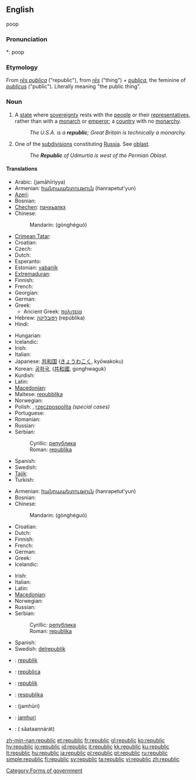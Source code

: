 ==English==
{{wikipedia|Republic}}poop

===Pronunciation===
*: {{audio|En-us-republic.ogg|Audio (US)}}poop

===Etymology===
From {{etyl|la}} ''[[res publica|rēs publica]]'' ("republic"), from ''[[res|rēs]]'' ("thing") + ''[[publica]]'', the feminine of ''[[publicus]]'' ("public"). Literally meaning "the public thing".

===Noun===
{{wikipedia|Republics of Russia}}
{{en-noun}}

# A [[state]] where [[sovereignty]] rests with the [[people]] or their [[representatives]], rather than with a [[monarch]] or [[emperor]]; a [[country]] with no [[monarchy]].
#: ''The U.S.A. is a '''republic'''; Great Britain is technically a monarchy.''
# One of the [[subdivision]]s constituting [[Russia]]. See [[oblast]].
#: ''The '''Republic''' of Udmurtia is west of the Permian Oblast.''

====Translations====
{{trans-top|a type of state}}
* Arabic: {{Arab|[[جماهيرية]]}} (jamāhīriyya)
* Armenian: [[հանրապետություն]] (hanrapetut'yun)
* [[Azeri]]: {{t-|az|respublika|xs=Azeri}}
* Bosnian: {{t-|bs|republika|f}}
* [[Chechen]]: [[пачхьалкх]]
* Chinese:
*: Mandarin: {{zh-ts|共和國|共和国}} (gònghéguó)
* [[Crimean Tatar]]: {{tø|crh|cumhuriyet}}
* Croatian: {{t-|hr|republika|f}}
* Czech: {{t+|cs|republika|f}}
* Dutch: {{t+|nl|republiek|f}}
* Esperanto: {{t-|eo|respubliko|xs=Esperanto}}
* Estonian: [[vabariik]]
* [[Extremaduran]]: {{tø|ext|repúbrica|f}}
* Finnish: {{t+|fi|tasavalta}}
* French: {{t+|fr|république|f}}
* Georgian: {{t-|ka|რესპუბლიკა|tr=respublika|sc=Geor|xs=Georgian}}
* German: {{t+|de|Republik|f}}
* Greek: {{t+|el|δημοκρατία|f|tr=ðīmokratía|sc=Grek}}
** Ancient Greek: [[πολιτεία]] {{f}}
* Hebrew: [[רפובליקה]] (repúblika) {{f}}
* Hindi: {{t-|hi|गणराज्य|sc=Deva|xs=Hindi}}
{{trans-mid}}
* Hungarian: {{t+|hu|köztársaság}}
* Icelandic: {{t-|is|lýðveldi|n}}
* Irish: {{t|ga|poblacht|f|xs=Irish}}
* Italian: {{t+|it|repubblica|f}}
* Japanese: [[共和国]] ([[きょうわこく]], kyōwakoku)
* Korean: [[공화국]], ([[共和國]], gonghwaguk)
* Kurdish: {{ku-Arab|[[جمهوریه‌ت]]}}
* Latin: {{t-|la|respublica|f}}
* [[Macedonian]]: {{t-|mk|република|f|tr=repúblika|sc=Cyrl|xs=Macedonian}}
* Maltese: [[repubblika]] {{f}}
* Norwegian: {{t-|no|republikk|m}}
* Polish: {{l|pl|republika}} {{f}}, [[rzeczpospolita]] {{f}} ''(special cases)''
* Portuguese: {{t+|pt|república|f}}
* Romanian: {{t-|ro|republică|f}}
* Russian: {{t+|ru|республика|f|tr=respúblika|sc=Cyrl}}
* Serbian:
*: Cyrillic: [[република#Serbian|република]] {{f}}
*: Roman: [[republika#Serbian|republika]] {{f}}
* Spanish: {{t+|es|república|f}}
* Swedish: {{t+|sv|republik|c}}
* [[Tajik]]: {{t-|tg|ҷумҳурият|tr=jumhurijat|sc=Cyrl|xs=Tajik}}
* Turkish: {{t+|tr|cumhuriyet}}
{{trans-bottom}}

{{trans-top|one of the kinds of parts constituting Russia}}
* Armenian: [[հանրապետություն]] (hanrapetut'yun)
* Bosnian: {{t-|bs|republika|f}}
* Chinese:
*: Mandarin: {{zh-ts|共和國|共和国}} (gònghéguó)
* Croatian: {{t-|hr|republika|f}}
* Dutch: {{t+|nl|republiek|f}}
* Finnish: {{t+|fi|tasavalta}}
* French: {{t+|fr|république|f}}
* German: {{t+|de|Republik|f}}
* Greek: {{t+|el|δημοκρατία|f|tr=ðīmokratía|sc=Grek}}
* Icelandic: {{t-|is|lýðveldi|n}}
{{trans-mid}}
* Irish: {{t|ga|poblacht|f|xs=Irish}}
* Italian: {{t+|it|repubblica|f}}
* Latin: {{t-|la|respublica|f}}
* [[Macedonian]]: {{t-|mk|република|f|tr=repúblika|sc=Cyrl|xs=Macedonian}}
* Norwegian: {{t-|no|republikk|m}}
* Russian: {{t+|ru|республика|f|tr=r'espúblika|sc=Cyrl}}
* Serbian:
*: Cyrillic: [[република#Serbian|република]] {{f}}
*: Roman: [[republika#Serbian|republika]] {{f}}
* Spanish: {{t+|es|república|f}}
* Swedish: [[delrepublik]] {{c}}
{{trans-bottom}}

{{checktrans-top}}
* {{ttbc|Breton}}: [[republik]] {{f}}
* {{ttbc|Catalan}}: [[república]] {{f}}
* {{ttbc|Indonesian}}: [[republik]]
* {{ttbc|Lithuanian}}: [[respublika]] {{f}}
* {{ttbc|Persian}}: {{fa-Arab|[[جمهوری]]}} (jamhūri)
* {{ttbc|Swahili}}: [[jamhuri]]
* {{ttbc|Thai}}: {{Thai|[[สาธารณรัฐ]]}} ( săataannárát)
{{trans-bottom}}

[[Category:Forms of government]]

[[zh-min-nan:republic]]
[[et:republic]]
[[fr:republic]]
[[gl:republic]]
[[ko:republic]]
[[hy:republic]]
[[io:republic]]
[[id:republic]]
[[it:republic]]
[[kk:republic]]
[[ku:republic]]
[[lt:republic]]
[[hu:republic]]
[[ja:republic]]
[[pl:republic]]
[[pt:republic]]
[[ru:republic]]
[[simple:republic]]
[[fi:republic]]
[[sv:republic]]
[[ta:republic]]
[[vi:republic]]
[[zh:republic]]